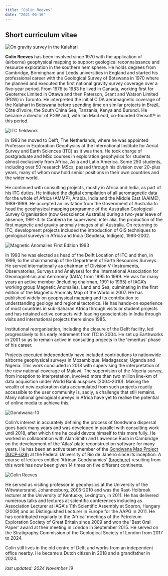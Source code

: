 ```yaml
---
title: "Colin Reeves"
date: "2021-06-16"
---
```


## Short curriculum vitae

![On gravity survey in the Kalahari](./assets/colin/pic1.jpg)

**Colin Reeves** has been involved since 1970 with the application of (airborne)
geophysical mapping to support geological reconnaissance and resource
exploration in the southern hemisphere. He holds degrees from
Cambridge, Birmingham and Leeds universities in England and started
his professional career with the Geological Survey of Botswana in 1970
where he planned and executed the first national gravity survey
coverage over a five-year period. From 1976 to 1983 he lived in
Canada, working first for Geoterrex Limited in Ottawa and then
Paterson, Grant and Watson Limited (PGW) in Toronto. He interpreted
the initial CIDA aeromagnetic coverage of the Kalahari in Botswana
before spending time on similar projects in Brazil, Côte d’Ivoire, the
South China Sea, Tanzania, Kenya and Burundi. He became a director of
PGW and, with Ian MacLeod, co-founded Geosoft® in this period.

![ITC fieldwork](./assets/colin/pic2.jpg)

In 1983 he moved to Delft, The Netherlands, where he was appointed
Professor in Exploration Geophysics at the International Institute for
Aerial Survey and Earth Sciences (ITC) as it was then. He took charge
of postgraduate and MSc courses in exploration geophysics for students
almost exclusively from Africa, Asia and Latin America. Some 250
students, including over 50 research MScs, passed through his division
over 20-plus years, many of whom now hold senior positions in their
own countries and the wider world.

He continued with consulting projects, mostly in Africa and India, as
part of his ITC duties. He initiated the digital compilation of all
aeromagnetic data for the whole of Africa (AMMP), Arabia, India and
the Middle East (AAIME), 1989-1999. He accepted an invitation from the
Government of Australia to head the geophysical mapping programme of
the Australian Geological Survey Organisation (now Geoscience
Australia) during a two-year leave of absence, 1991-3. In Canberra he
supervised, inter alia, the production of the first magnetic and
gravity anomaly images of all Australia. On returning to ITC,
development projects included the introduction of GIS techniques to
geological surveys in Africa and India (Geodesa, Indigeo), 1993-2002.

![Magnetic Anomalies First Edition 1993](./assets/colin/pic3.jpg)

In 1993 he was elected as head of the Delft Location of ITC and then,
in 1996, to the chairmanship of the Department of Earth Resources
Surveys. He served internationally as chairman of Division V
(Instruments, Observatories, Surveys and Analyses) for the
International Association for Geomagnetism and Aeronomy (IAGA) from
1995 to 1999. He was for many years an active member (including
chairman, 1991 to 1995) of IAGA’s working group Magnetic Anomalies,
Land and Sea, culminating in the first edition of the Magnetic Anomaly
Map of the World in 2007. He has published widely on geophysical
mapping and its contribution to understanding geology and regional
tectonics. He has hands-on experience of most countries in sub-Saharan
Africa through visits or student projects and has retained active
contacts with leading geoscientists in India through visits and
international projects there since 1985.

Institutional reorganisation, including the closure of the Delft
facility, led progressively to his early retirement from ITC in 2004.
He set up Earthworks in 2001 so as to remain active in consulting
projects in the 'emeritus' phase of his career.

Projects executed independently have included contributions to
nationwide airborne geophysical surveys in Mozambique, Madagascar,
Uganda and Nigeria. This work concluded in 2018 with supervising the
interpretation of the new national coverage of Malawi. The supervision
of the Nigeria survey, from inception to interpretation, involved more
than two million line-km of data acquisition under World Bank auspices
(2004-2010). Making the wealth of new exploration data accumulated
from such projects readily accessible to the user community is, sadly,
a challenge that still remains. Many national geological surveys in
Africa have yet to realise the potential of online media to achieve
this.

![Gondwana-10](./assets/colin/pic4.jpg)

Colin’s interest in accurately defining the process of Gondwana
dispersal goes back many years and was developed in parallel with
consulting work until 2018, after which time he could devote himself
to this more fully. He worked in collaboration with Alan Smith and
Lawrence Rush in Cambridge on the development of the ‘Atlas’ plate
reconstruction software for many years. He has been an active team
member of the [Gondwana Map Project (IGCP-628)](http://www.gondwana.geologia.ufrj.br/en) at the Federal
University of Rio de Janeiro since its inception. A course of lectures
entitled ‘African Geodynamics’ [(brochure)](http://www.reeves.nl/upload/AfricanGeodynamicsBrochure.pdf)
resulting from this work has now been given 14 times on five different
continents.

![Colin Reeves](./assets/colin/pic5.gif)

He served as visiting professor in geophysics at the University of the
Witwatersrand, Johannesburg, 2005-2010 and was the Rast-Holbrook
lecturer at the University of Kentucky, Lexington, in 2011. He has
delivered numerous talks and lectures at scientific conferences
including as Association Lecturer at IAGA's 11th Scientific Assembly
at Sopron, Hungary (2009) and as Distinguished Lecturer in Europe for
the AAPG in 2011. He has contributed regularly to the ‘Africa’
meetings of the Petroleum Exploration Society of Great Britain since
2009 and won the 'Best Oral Paper' award at their meeting in London in
September 2015. He served on the Stratigraphy Commission of the Geological 
Society of London from 2017 to 2024.

Colin still lives in the old centre of Delft and works from an
independent office nearby. He became a Dutch citizen in 2018 and a 
grandfather in 2024.

*last updated: 2024 November 19*

